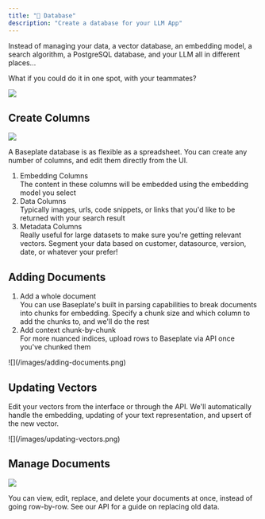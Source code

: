 ```yaml
---
title: "🎁 Database"
description: "Create a database for your LLM App"
---
```


Instead of managing your data, a vector database, an embedding model, a search
algorithm, a PostgreSQL database, and your LLM all in different places...

What if you could do it in one spot, with your teammates?

<Frame caption="Hybrid database for your regular data and your embeddings">
  <img src="/images/database.png" />
</Frame>

## Create Columns

<Frame caption="Add data, metadata, and embedding columns">
  <img src="/images/create-columns.png" />
</Frame>

A Baseplate database is as flexible as a spreadsheet. You can create any number
of columns, and edit them directly from the UI.

1. Embedding Columns <br/> The content in these columns will be embedded using
   the embedding model you select
2. Data Columns <br/> Typically images, urls, code snippets, or links that you'd
   like to be returned with your search result
3. Metadata Columns <br/> Really useful for large datasets to make sure you're
   getting relevant vectors. Segment your data based on customer, datasource,
   version, date, or whatever your prefer!

## Adding Documents

1. Add a whole document <br/> You can use Baseplate's built in parsing
   capabilities to break documents into chunks for embedding. Specify a chunk
   size and which column to add the chunks to, and we'll do the rest
2. Add context chunk-by-chunk <br/> For more nuanced indices, upload rows to
   Baseplate via API once you've chunked them

<Frame>![](/images/adding-documents.png)</Frame>

## Updating Vectors

Edit your vectors from the interface or through the API. We'll automatically
handle the embedding, updating of your text representation, and upsert of the
new vector.

<Frame>![](/images/updating-vectors.png)</Frame>

## Manage Documents

<Frame caption="Manage your Database">
  <img src="/images/manage-documents.png" />
</Frame>

You can view, edit, replace, and delete your documents at once, instead of going
row-by-row. See our API for a guide on replacing old data.
